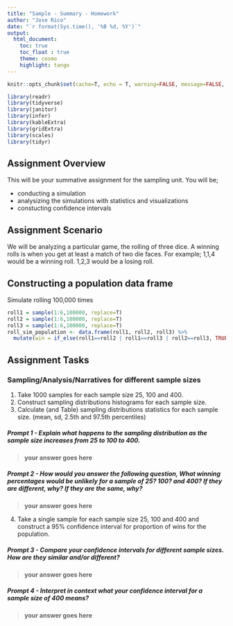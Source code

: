 ```yaml
---
title: "Sample - Summary - Homework"
author: "Jose Rico"
date: "`r format(Sys.time(), '%B %d, %Y')`"
output: 
  html_document:
    toc: true
    toc_float : true
    theme: cosmo
    highlight: tango
---
```


```r
knitr::opts_chunk$set(cache=T, echo = T, warning=FALSE, message=FALSE, fig.height=4, fig.align='center') #Chunk default settings 
```

```r
library(readr)
library(tidyverse)
library(janitor)
library(infer)
library(kableExtra)
library(gridExtra)
library(scales)
library(tidyr)
```

## Assignment Overview

This will be your summative assignment for the sampling unit.  You will be;  

  - conducting a simulation
  - analysizing the simulations with statistics and visualizations
  - constucting confidence intervals
  
## Assignment Scenario

We will be analyzing a particular game, the rolling of three dice.  A winning rolls is when you get at least a match of two die faces.  For example; 1,1,4 would be a winning roll.   1,2,3 would be a losing roll.    

## Constructing a population data frame

Simulate rolling 100,000 times
```r
roll1 = sample(1:6,100000, replace=T)
roll2 = sample(1:6,100000, replace=T)
roll3 = sample(1:6,100000, replace=T)
roll_sim_population <- data.frame(roll1, roll2, roll3) %>% 
  mutate(win = if_else(roll1==roll2 | roll1==roll3 | roll2==roll3, TRUE, FALSE))
```

## Assignment Tasks

### Sampling/Analysis/Narratives for different sample sizes
1. Take 1000 samples for each sample size 25, 100 and 400.
2. Construct sampling distributions histograms for each sample size.
3. Calculate (and Table) sampling distributions statistics for each sample size. (mean, sd, 2.5th and 97.5th percentiles)

##### Prompt 1 - Explain what happens to the sampling distribution as the sample size increases from 25 to 100 to 400.

> **your answer goes here**

##### Prompt 2 - How would you answer the following question, What winning percentages would be unlikely for a sample of 25? 100? and 400?  If they are different, why?  If they are the same, why? 

> **your answer goes here**

4. Take a single sample for each sample size 25, 100 and 400 and construct a 95% confidence interval for proportion of wins for the population.

##### Prompt 3 - Compare your confidence intervals for different sample sizes.  How are they similar and/or different?

> **your answer goes here**

##### Prompt 4 - Interpret in context what your confidence interval for a sample size of 400 means?

> **your answer goes here**





